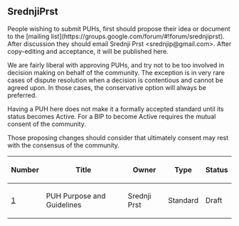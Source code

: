 == SrednjiPrst ==

People wishing to submit PUHs, first should propose their idea or document to the [mailing list](https://groups.google.com/forum/#!forum/srednjiprst). After discussion they should email Srednji Prst &lt;srednjip@gmail.com&gt;. After copy-editing and acceptance, it will be published here.

We are fairly liberal with approving PUHs, and try not to be too involved in decision making on behalf of the community. The exception is in very rare cases of dispute resolution when a decision is contentious and cannot be agreed upon. In those cases, the conservative option will always be preferred.

Having a PUH here does not make it a formally accepted standard until its status becomes Active. For a BIP to become Active requires the mutual consent of the community.

Those proposing changes should consider that ultimately consent may rest with the consensus of the community.

{| class="wikitable sortable" style="width: auto; text-align: center; font-size: smaller; table-layout: fixed;"
!Number
!Title
!Owner
!Type
!Status
|- style="background-color: #cfffcf"
| [[puh-0001.mediawiki|1]]
| PUH Purpose and Guidelines
| Srednji Prst
| Standard
| Draft
|}

<!-- IMPORTANT!  See the instructions at the top of this page, do NOT JUST add PUHs here! -->
